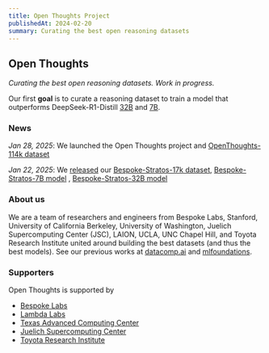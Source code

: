 ```yaml
---
title: Open Thoughts Project
publishedAt: 2024-02-20
summary: Curating the best open reasoning datasets
---
```


## Open Thoughts
*Curating the best open reasoning datasets. Work in progress.*

Our first **goal** is to curate a reasoning dataset to train a model that outperforms DeepSeek-R1-Distill [32B](https://huggingface.co/deepseek-ai/DeepSeek-R1-Distill-Qwen-32B) and [7B](https://huggingface.co/deepseek-ai/DeepSeek-R1-Distill-Qwen-7B).

### News
*Jan 28, 2025*: We launched the Open Thoughts project and [OpenThoughts-114k dataset](https://huggingface.co/mlfoundations-dev)

*Jan 22, 2025*: We [released](https://www.bespokelabs.ai/blog/bespoke-stratos-the-unreasonable-effectiveness-of-reasoning-distillation) our [Bespoke-Stratos-17k dataset](https://huggingface.co/datasets/bespokelabs/Bespoke-Stratos-17k), [Bespoke-Stratos-7B model](https://huggingface.co/bespokelabs/Bespoke-Stratos-7B) , [Bespoke-Stratos-32B model](https://huggingface.co/bespokelabs/Bespoke-Stratos-32B) 

### About us

We are a team of researchers and engineers from Bespoke Labs, Stanford, University of California Berkeley, University of Washington, Juelich Supercomputing Center (JSC), LAION, UCLA, UNC Chapel Hill, and Toyota Research Institute united around building the best datasets (and thus the best models). See our previous works at [datacomp.ai](https://www.datacomp.ai/) and [mlfoundations](https://github.com/mlfoundations).

### Supporters
Open Thoughts is supported by 
- [Bespoke Labs](https://www.bespokelabs.ai/)
- [Lambda Labs](https://lambdalabs.com/)
- [Texas Advanced Computing Center](https://tacc.utexas.edu/)
- [Juelich Supercomputing Center](https://www.fz-juelich.de/en/ias/jsc)
- [Toyota Research Institute](https://www.tri.global/)